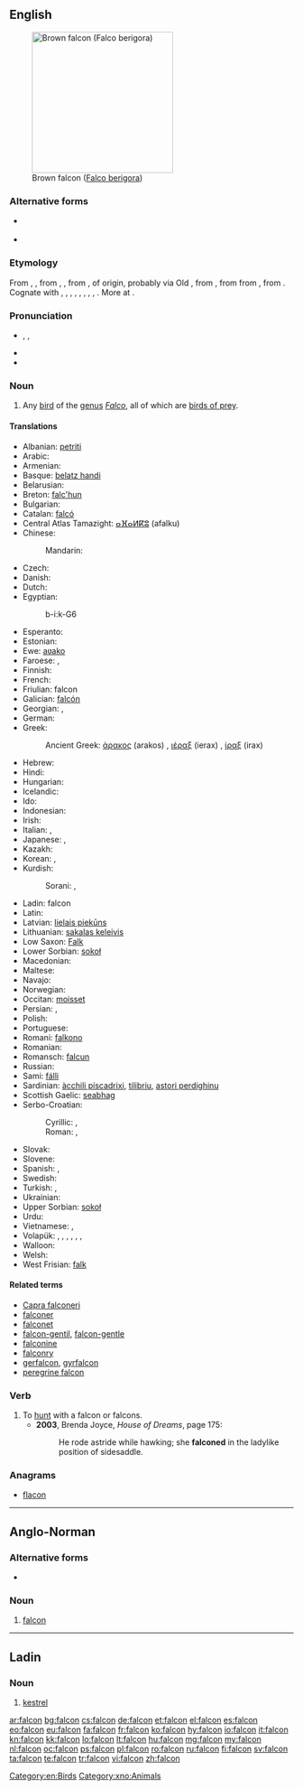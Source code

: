 {{also|falcón}}
==English==
[[Image:Brown-Falcon,-Vic,-3.1.2008.jpg|thumb|right|250px|Brown falcon ([[Falco berigora]])]]

===Alternative forms===
* {{l|en|faulcon}} {{qualifier|obsolete}}
* {{l|en|faucon}} {{qualifier|obsolete}}

===Etymology===
From {{etyl|enm}} {{term|falcon|lang=enm}}, {{term|faulcon|lang=enm}}, from {{etyl|xno}} {{term|falcon|lang=xno}}, {{term|falcun|lang=xno}}, from {{etyl|LL.}} {{term|falco|falcō|falcon|lang=la}}, of {{etyl|gem}} origin, probably via Old {{etyl|frk}} {{recons|falko|falko|falcon, hawk|lang=frk}}, from {{proto|Germanic|falkô|falcon|lang=en}}, from from {{proto|Indo-European|pol̑-|pale|lang=en}}, from {{proto|Indo-European|title=|pel-|fallow|lang=en}}. Cognate with {{etyl|ang|-}} {{term|fealca|lang=ang}}, {{term|fealcen||falcon|lang=ang}}, {{etyl|nl|-}} {{term|valk||falcon, hawk|lang=nl}}, {{etyl|de|-}} {{term|Falke||falcon, hawk|lang=de}}, {{etyl|sv|-}} {{term|falk||falcon|lang=sv}}, {{etyl|is|-}} {{term|fálki||falcon|lang=is}}, {{etyl|lt|-}} {{term|pálšas||pale|lang=lt}}, {{etyl|lv|-}} {{term|bāls||pale|lang=lv}}, {{etyl|ltg|-}} {{term|buolgs||pale|lang=ltg}}. More at {{l|en|fallow}}.

===Pronunciation===
* {{enPR|fôʹkən|fôlʹkən|fălʹkən}}, {{IPA|[ˈfɔːkən]|[ˈfɔːlkən]|[ˈfælkən]}}, {{X-SAMPA|["fO:k@n]|["fO:lk@n]|["f{lk@n]}}
* {{audio|en-us-falcon.ogg|Audio (US)}}
* {{rhymes|ɔːkən}}
{{wikipedia}}

===Noun===
{{en-noun}}

# Any [[bird]] of the [[genus]] ''[[Falco]]'', all of which are [[bird of prey|birds of prey]].

====Translations====
{{trans-top|bird of the genus Falco}}
* Albanian: [[petriti]] {{g|sq}}
* Arabic: {{t+|ar|صقر|m|tr=ṣaqr|sc=Arab}}
* Armenian: {{t+|hy|բազե|tr=baze}}
* Basque: [[belatz handi]]
* Belarusian: {{t|be|сокал|m|tr=sókal|sc=Cyrl}}
* Breton: [[falc'hun]]
* Bulgarian: {{t+|bg|сокол|m|tr=sókol|sc=Cyrl}}
* Catalan: [[falcó]] {{m}}
* Central Atlas Tamazight: [[ⴰⴼⴰⵍⴽⵓ]] (afalku)
* Chinese:
*: Mandarin: {{t|zh|隼|tr=sǔn|sc=Hani}}
* Czech: {{t-|cs|sokol|m}}
* Danish: {{t-|da|falk|c}}
* Dutch: {{t+|nl|valk|m}}
* Egyptian: {{tø|egy|bỉk|alt=bk|sc=Egyp}}
*: <hiero>b-i:k-G6</hiero>
* Esperanto: {{t-|eo|falko|xs=Esperanto}}
* Estonian: {{t+|et|pistrik}}
* Ewe: [[aʋako]]
* Faroese: {{t|fo|falkur|m}}, {{t|fo|smyril|m}}
* Finnish: {{t-|fi|jalohaukka}}
* French: {{t+|fr|faucon|m}}
* Friulian: falcon {{m}}
* Galician: [[falcón]] {{m}}
* Georgian: {{tø|ka|შავარდენი|tr=šavardeni|sc=Geor}}, {{t-|ka|ბაზი|tr=bazi|sc=Geor|xs=Georgian}}
* German: {{t+|de|Falke|m}}
* Greek: {{t+|el|γεράκι|n|tr=geraki}}
*: Ancient Greek: [[άρακος]] (arakos) {{m}}, [[ιέραξ]] (ierax) {{m}}, [[ίραξ]] (irax) {{m}}
* Hebrew: {{t|he|בז|m|tr=baz|sc=Hebr}}
* Hindi: {{t|hi|बाज़|tr=bāz|sc=Deva}}
* Hungarian: {{t+|hu|sólyom}}
* Icelandic: {{t+|is|fálki|m}}
* Ido: {{t+|io|falkono|xs=Ido}}
* Indonesian: {{t|id|alap-alap|xs=Indonesian}}
* Irish: {{t-|ga|fabhcún|m|xs=Irish}}
* Italian: {{t+|it|falco|m}}, {{t-|it|falcone|m}}
* Japanese: {{t|ja|隼|tr=[[はやぶさ]], hayabusa|sc=Jpan}}, {{t|ja|ハヤブサ|tr=hayabusa|sc=Jpan}}
* Kazakh: {{t|kk|сұңқар|tr=suñqar|sc=Cyrl|xs=Kazakh}}
* Korean: {{t|ko|매|tr=mae|sc=Kore}}, {{t|ko|송골매|tr=songgolmae|sc=Kore}}
* Kurdish:
*: Sorani: {{t-|ku|شاهین|tr=shahín|sc=ku-Arab}}, {{t-|ku|باز|tr=baz|sc=ku-Arab}}
{{trans-mid}}
* Ladin: falcon {{m}}
* Latin: {{t-|la|falco|m|alt=falcō}}
* Latvian: [[lielais piekūns]] {{m}}
* Lithuanian: [[sakalas keleivis]] {{g|lt}}
* Low Saxon: [[Falk]] {{m}}
* Lower Sorbian: [[sokoł]] {{m}}
* Macedonian: {{t-|mk|сокол|m|tr=sókol}}
* Maltese: {{t-|mt|bies|m|xs=Maltese}}
* Navajo: {{tø|nv|giní}}
* Norwegian: {{t-|no|falk|m}}
* Occitan: [[moisset]] {{m}}
* Persian: {{t+|fa|شاهین|tr=šâhin|xs=Persian}}, {{t+|fa|باز|tr=bâz|xs=Persian}}
* Polish: {{t+|pl|sokół|m}}
* Portuguese: {{t+|pt|falcão|m}}
* Romani: [[falkono]] {{m}}
* Romanian: {{t+|ro|șoim|m}}
* Romansch: [[falcun]] {{m}}
* Russian: {{t+|ru|сокол|m|tr=sókol}}
* Sami: [[fálli]]
* Sardinian: [[àcchili piscadrixi]], [[tilibriu]], [[astori perdighinu]] {{m}}
* Scottish Gaelic: [[seabhag]] {{f}}
* Serbo-Croatian:
*: Cyrillic: {{t|sh|соко|m|sc=Cyrl}}, {{t|sh|сокол|m}}
*: Roman: {{t|sh|soko|m}}, {{qualifier|Croatian}} {{t|sh|sokol|m}}
* Slovak: {{t-|sk|sokol|m}}
* Slovene: {{t+|sl|sokol|m}}
* Spanish: {{t+|es|halcón|m}}, {{t+|es|falcón|m}}
* Swedish: {{t+|sv|falk|c}}
* Turkish: {{t+|tr|doğan}}, {{t-|tr|gökdoğan}}
* Ukrainian: {{t-|uk|сокіл|m|tr=sókil|xs=Ukrainian}}
* Upper Sorbian: [[sokoł]] {{m}}
* Urdu: {{t|ur|باز|tr=bāz|sc=ur-Arab}}
* Vietnamese: {{t|vi|chim ưng}}, {{t|vi|chim cắt}}
* Volapük: {{qualifier|male or female}} {{t|vo|falok}}, {{qualifier|male}} {{t|vo|hifalok}}, {{qualifier|female}} {{t|vo|jifalok}}, {{qualifier|male or female offspring, young}} {{t|vo|falokül}}, {{qualifier|male offspring, young}} {{t|vo|hifalokül}}, {{qualifier|female offspring, young}} {{t|vo|jifalokül}}, {{qualifier|older term}} {{t|vo|faon}}
* Walloon: {{t|wa|fåcon}}
* Welsh: {{t|cy|hebog|m|xs=Welsh}}
* West Frisian: [[falk]] {{m}}
{{trans-bottom}}

====Related terms====
* [[Capra falconeri]]
* [[falconer]]
* [[falconet]]
* [[falcon-gentil]], [[falcon-gentle]]
* [[falconine]]
* [[falconry]]
* [[gerfalcon]], [[gyrfalcon]]
* [[peregrine falcon]]

===Verb===
{{en-verb}}

# To [[hunt]] with a falcon or falcons.
#* '''2003''', Brenda Joyce, ''House of Dreams'', page 175:
#*: He rode astride while hawking; she '''falconed''' in the ladylike position of sidesaddle.

===Anagrams===
* [[flacon#English|flacon]]

[[Category:en:Birds]]

----

==Anglo-Norman==

===Alternative forms===
* {{l|xno|faucon}}

===Noun===
{{xno-noun|m}}

# [[#English|falcon]] {{gloss|bird}}

[[Category:xno:Animals]]

----

==Ladin==

===Noun===
{{head|lld|noun|g=m}}

# [[kestrel]]

[[ar:falcon]]
[[bg:falcon]]
[[cs:falcon]]
[[de:falcon]]
[[et:falcon]]
[[el:falcon]]
[[es:falcon]]
[[eo:falcon]]
[[eu:falcon]]
[[fa:falcon]]
[[fr:falcon]]
[[ko:falcon]]
[[hy:falcon]]
[[io:falcon]]
[[it:falcon]]
[[kn:falcon]]
[[kk:falcon]]
[[lo:falcon]]
[[lt:falcon]]
[[hu:falcon]]
[[mg:falcon]]
[[my:falcon]]
[[nl:falcon]]
[[oc:falcon]]
[[ps:falcon]]
[[pl:falcon]]
[[ro:falcon]]
[[ru:falcon]]
[[fi:falcon]]
[[sv:falcon]]
[[ta:falcon]]
[[te:falcon]]
[[tr:falcon]]
[[vi:falcon]]
[[zh:falcon]]